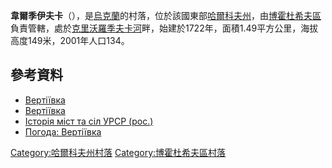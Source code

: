 {{coord|50|1|51|N|35|46|12|E|scale:30000_region:UA|display=title}}

'''韋爾季伊夫卡'''（{{lang-uk|Вертіївка}}），是[[烏克蘭|烏克蘭]]的村落，位於該國東部[[哈爾科夫州|哈爾科夫州]]，由[[博霍杜希夫區|博霍杜希夫區]]負責管轄，處於[[克里沃羅季夫卡河|克里沃羅季夫卡河]]畔，始建於1722年，面積1.49平方公里，海拔高度149米，2001年人口134。

==參考資料==
* [http://gska2.rada.gov.ua/pls/z7502/A005?rdat1=04.04.2007&rf7571=32424 Вертіївка]{{dead link|date=2018年5月 |bot=InternetArchiveBot |fix-attempted=yes }}
* [http://gska2.rada.gov.ua/pls/z7502/A005?rdat1=09.01.2009&rf7571=32424 Вертіївка]{{dead link|date=2018年5月 |bot=InternetArchiveBot |fix-attempted=yes }}
* [http://www.igsu.org.ua/Harkovskja.obl/Bogoduhovskij.rajon/Sazono-Balanovka.html Історія міст та сіл УРСР (рос.)]{{dead link|date=十一月 2017 |bot=InternetArchiveBot }}
* [http://weather.in.ua/ua/har'kovskaja/3190 Погода: Вертіївка] {{Wayback|url=http://weather.in.ua/ua/har'kovskaja/3190 |date=20160323022345 }}

{{DEFAULTSORT:Вертіївка}}
[[Category:哈爾科夫州村落|Category:哈爾科夫州村落]]
[[Category:博霍杜希夫區村落|Category:博霍杜希夫區村落]]


{{Kharkiv-geo-stub}}